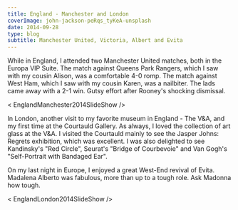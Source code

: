 ---
title: England - Manchester and London
coverImage: john-jackson-peRqs_tyKeA-unsplash
date: 2014-09-28
type: blog
subtitle: Manchester United, Victoria, Albert and Evita
---

While in England, I attended two Manchester United matches, both in the Europa VIP Suite. The match against Queens Park Rangers, which I saw with my cousin Alison, was a comfortable 4-0 romp. The match against West Ham, which I saw with my cousin Karen, was a nailbiter. The lads came away with a 2-1 win. Gutsy effort after Rooney's shocking dismissal. 

< EnglandManchester2014SlideShow />

In London, another visit to my favorite museum in England - The V&A, and my first time at the Courtauld Gallery. As always, I loved the collection of art glass at the V&A. I visited the Courtauld mainly to see the Jasper Johns: Regrets exhibition, which was excellent. I was also delighted to see Kandinsky's "Red Circle", Seurat's "Bridge of Courbevoie" and Van Gogh's "Self-Portrait with Bandaged Ear".

On my last night in Europe, I enjoyed a great West-End revival of Evita. Madalena Alberto was fabulous, more than up to a tough role. Ask Madonna how tough.

< EnglandLondon2014SlideShow />
